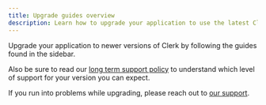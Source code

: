 ```yaml
---
title: Upgrade guides overview
description: Learn how to upgrade your application to use the latest Clerk features and SDKs.
---
```


Upgrade your application to newer versions of Clerk by following the guides found in the sidebar.

Also be sure to read our [long term support policy](/docs/upgrade-guides/long-term-support) to understand which level of support for your version you can expect.

If you run into problems while upgrading, please reach out to [our support](/support).

